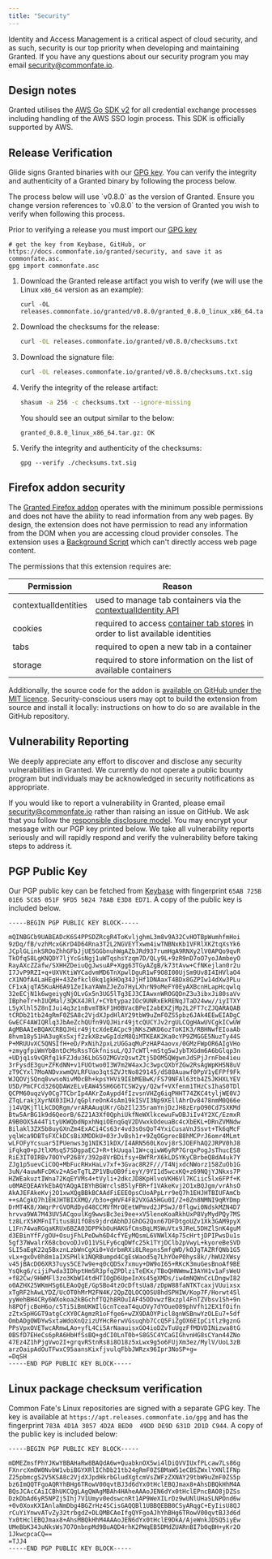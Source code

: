 ```yaml
---
title: "Security"
---
```


Identity and Access Management is a critical aspect of cloud security, and as such, security is our top priority when developing and maintaining Granted. If you have any questions about our security program you may email security@commonfate.io.

## Design notes

Granted utilises the [AWS Go SDK v2](https://github.com/aws/aws-sdk-go-v2) for all credential exchange processes including handling of the AWS SSO login process. This SDK is officially supported by AWS.

## Release Verification

Glide signs Granted binaries with our [GPG key](#pgp-public-key). You can verify the integrity and authenticity of a Granted binary by following the process below.

<Note>
  The process below will use `v0.8.0` as the version of Granted. Ensure you
  change version references to `v0.8.0` to the version of Granted you wish to
  verify when following this process.
</Note>

Prior to verifying a release you must import our [GPG key](#pgp-public-key)

```
# get the key from Keybase, GitHub, or https://docs.commonfate.io/granted/security, and save it as commonfate.asc.
gpg import commonfate.asc
```

1. Download the Granted release artifact you wish to verify (we will use the Linux `x86_64` version as an example):

   ```
   curl -OL releases.commonfate.io/granted/v0.8.0/granted_0.8.0_linux_x86_64.tar.gz
   ```

2. Download the checksums for the release:
   ```bash
   curl -OL releases.commonfate.io/granted/v0.8.0/checksums.txt
   ```
3. Download the signature file:

   ```bash
   curl -OL releases.commonfate.io/granted/v0.8.0/checksums.txt.sig

   ```

4. Verify the integrity of the release artifact:

   ```bash
   shasum -a 256 -c checksums.txt --ignore-missing
   ```

   You should see an output similar to the below:

   ```
   granted_0.8.0_linux_x86_64.tar.gz: OK
   ```

5. Verify the integrity and authenticity of the checksums:
   ```
   gpg --verify ./checksums.txt.sig
   ```

## Firefox addon security

The [Granted Firefox addon](https://addons.mozilla.org/en-GB/firefox/addon/granted/) operates with the minimum possible permissions and does not have the ability to read information from any web pages. By design, the extension does not have permission to read any information from the DOM when you are accessing cloud provider consoles. The extension uses a [Background Script](https://developer.mozilla.org/en-US/docs/Mozilla/Add-ons/WebExtensions/Anatomy_of_a_WebExtension#background_scripts) which can't directly access web page content.

The permissions that this extension requires are:

| Permission           | Reason                                                                                                                                                                                          |
| -------------------- | ----------------------------------------------------------------------------------------------------------------------------------------------------------------------------------------------- |
| contextualIdentities | used to manage tab containers via the [contextualIdentity API](https://developer.mozilla.org/en-US/docs/Mozilla/Add-ons/WebExtensions/API/contextualIdentities)                                 |
| cookies              | required to access [container tab stores](https://developer.mozilla.org/en-US/docs/Mozilla/Add-ons/WebExtensions/Work_with_the_Cookies_API#cookie_stores) in order to list available identities |
| tabs                 | required to open a new tab in a container                                                                                                                                                       |
| storage              | required to store information on the list of available containers                                                                                                                               |

Additionally, the source code for the addon is [available on GitHub under the MIT licence](https://github.com/common-fate/granted-containers). Security-conscious users may opt to build the extension from source and install it locally: instructions on how to do so are available in the GitHub repository.

## Vulnerability Reporting

We deeply appreciate any effort to discover and disclose any security vulnerabilities in Granted. We currently do not operate a public bounty program but individuals may be acknowledged in security notifications as appropriate.

If you would like to report a vulnerability in Granted, please email security@commonfate.io rather than raising an issue on GitHub. We ask that you follow the [responsible disclosure model](https://en.wikipedia.org/wiki/Responsible_disclosure). You may encrypt your message with our PGP key printed below. We take all vulnerability reports seriously and will rapidly respond and verify the vulnerability before taking steps to address it.

## PGP Public Key

Our PGP public key can be fetched from [Keybase](https://keybase.io/commonfate) with fingerprint `65AB 725B 01E6 5C85 051F 9FD5 5024 78AB E3D8 ED71`. A copy of the public key is included below.

```
-----BEGIN PGP PUBLIC KEY BLOCK-----

mQINBGCb9UABEADcK6S4PPSDZRcgR4ToKvljghmL3m8v9A32CvHOTBpWumhfmHoi
9zDq/fB/vzhMcxGKrD4D64Rna3T2L2NGVEYTxwm4iwTNBNxKb1VFRlXKZtqXsYk6
JCplGLinkSROoZhhGFbJjUE5GGbnuhWgAZbJRd937rumHgA9RNXy2lV0APQo9qvR
TkOfqS8LgKNQDY7ljYcGsNgj1uWTqshsYzqm7D/QLy9L+9zR9nD7oO7yoJAmbeyO
RayAXcZZafw/SXHHZDeiuQgJwsuAP+Xgg63TGyAZgB/k73tAvw+CfNKejlan0r2u
I7JvP9RZI+q+UXVKtiWYCadvmMD6TnXpwlDguR1wF9O8I00UjSm9Uv8I4IHVlaO4
cX1NOfA4LaHEgH+43Zefkcl0kq1gkHOq34JjHf1DNAaxT4BDx8GZPIw14dXw3PLu
CF1xAjqTA5KuAH6A91ZeIkaYAWmZJeZo7HyLXhrN9oMeFY0EyAXBcnHLapHcqwlq
32eECjN1k6wgeiygNjOLvGx5n3UG5lTg3EJ3CIAwxnWROGQDnZ3u3ibxJi80saVv
IBpheTr+hIUQMal/3QKX4JRl/+CYbtypazIOc9UNRxEkRENqJTaD24ww//iyITXY
L5yXlhl5Z8nIJui4q3z1nBvmTBkF1H0BVacBPeI2abEXZjMp2L2FT7cZJQARAQAB
tCRDb21tb24gRmF0ZSA8c2VjdXJpdHlAY29tbW9uZmF0ZS5pbz6JAk4EEwEIADgC
GwECF4AWIQRlq3JbAeZchQUfn9VQJHir49jtcQUCYJv2rgULCQgHAwUVCgkICwUW
AgMBAAIeBQAKCRBQJHir49jtcXdeEACpc9jNKsZWKD6ozToKIK3/RBHNwfEIoaAb
8hvm18y51HA3ugKsSxjf2zkX8zwGpIdzM8QiMTKEAK2Ka0cYP9ZMGGE5NuzTy44S
P+MRUUvXC5QNSIfH+eD/PxNih2pxLzUGGaqMuPzHAP4aovx/0GMzFWpOR6AIgVHo
+zmygfpiWmYbBntDcMsRssTGkfnisuL/QJ7cWTl+mStg5wJybTXGdm6A6bGlqp3n
+UDjq1s9vQRfq1kFZJdu36LbG5OZMGVzQswtZtj5DOMSQWgwnJdSPjJrnFbe4ieu
3rFysdE3gu+ZFKdNN+v1FUOtwo0I3W7m2W4axJc3wpcQXbYZGw2RsAgWpKHSN8uV
zT9CYxl7MoANDvxwmQVLRFUao3qtSZVJtNo829145/dS88Auawf0PpV1yEFPf9Fk
WJQOVjSQnq8vwsoNivMOcBh+kpsYHVi9IEbMEBwK/FS79NFAl63tb4Z5JKHXLYEV
U5D/PmCFCd326QDAWzELvEAW45SH6G6TCSW2yy/Q2wf+VXfenm1THzCsIhaS0TDl
QCPM60uqzVy0Cg7TCbrIp4AKrZoAypd4fIzvsnVHZg6iqPHHT74ZKC4tyljWE0VJ
ZTqLrakjXyrNX03IHJ/qGplreOnK4sAm19kISVI3Np9XEllAhrDv8478nmM0Q66e
j14VQKjTlLkCDQRgm/vrARAAuqUKr/Gb2Il235ramYnjDzJH8zErpO90Cd7SXKMd
Btw5ArBG1k9d6QeorB/6Z21A3Xf0QphiUkfNeWXlkcewuFwDBJiIv4Y2XC/EzmxR
A9B0OX5A44TityUKWQbdNpxhNqiOEnqGqV2DVwxkOdeuaBc4cXbEKL+DRnZVMNdw
Bilakl3ZX5b8uyGXnZm4ExACi4Cs63r4vd3s0sQoT4YxiCusaVnJSsvt+Tk6qMcF
yqlWca9DBTsFXCkDCsBiXMDDkU+03rJvBsh1r+9ZqOGgrecB8hMCPrJ6omr4MLmt
wLFOFyYcsuar5IPUenws3g1NIK31kDX/I4ARN560LKovj8rSJOEFhAQ2JRPV0hJ8
iFqkq0+pJtlXMsq57SDgpaECJ+R+tkUuqal1W+cqiwW6yRP7GrqxPogJsThucES8
RiE3IT0IRBv70OYvP268Y/392p8VrBDifsy+BWfRrX6kLDSYKyCBrbeQ8dA4uk7Y
ZJg1p5uevCiCOQ+MbFucRHxHaLv7xf+3Gvac8R2F///T4NjxdcNWorz158ZuOb1G
3uN/4auwNFcDKv2+ASeTgTLZP1VBuOB9fieyY/9YI1d5wcxKQ+z69NQjYJNkxs7P
HZWEakuztIWna72KqEYVMs4+tVyli+2dkcJD8KpHlvoVKH6Vl7KCiic5lx6FPf+K
u0MAEQEAAYkEbAQYAQgAIBYhBGWrclsB5lyFBR+f1VAkeKvj2O1xBQJgm/vrAhsO
AkAJEFAkeKvj2O1xwXQgBBkBCAAdFiEEEOpsCUoAPpLrr9eQ7h1EHJHTBIUFAmCb
++sACgkQ7h1EHJHTBIXXMQ//b3o+gHVF4F82VXGA5HGu0I/Z+0Zn8NMNI9qRYDmp
DrMT4K8/XWqrPrGVORdDyd48CCMVfMrOEetWPmvd2JPSwJ/0flgwi0NdskMZN4D7
hrvva9WA7M43UV5ACqoulKg9wwsBc3ei9ee+xV5lenoKoaRkhUxP8VyMydPQy7MS
tz8LrX5KMFnITitus8U1fO8s9jdrdAbhDJGhDG2Qxn67DFDtgoUZv1Xk3GAM9pyX
L1Fn74waRGqaKRUx6BZA03DPPkbOuHAKGfCmsBqLMSWuVtx9JReL5DHZlSnK4guM
d3EBinYfF/gOU+OsujFhLPeDwh6D4cfYEyMQsmL6VNWlX4p75cHrtjDPIPwsDu1s
5gf37WwalrX68cbovoDJvO11VSLFy6cqDWfc25k1TYjDClb2pVwyL+kyoreBeSVD
SLI5aEgK22q5BxznLzbWnCgXi0+VdrbmRXi8LRepns5mfgWD/kOJgTAZRfQNb1G5
vLx+gxOv0h8m1aIXSPHlk1NQRBumpd4CgEsWaod5q7LhYOeP0hys8k//hWU2XWsy
v45jBAcDO6XR37uys5CE7w9e+q0cQDSx7xmuy+DW9oI65+RKcK3muGesBnoAf9BE
YsQkg6/cijiPwda3IDhptHm5R3pfqZPDlziTeEKx/TBoQHNWmwI3AYH1v1aFsWeU
+f82Cw/9HWMFl3zo3KbWI4tdHTIOgD6UpeInXs45gXMDs/iw4mNQWnCcLDngwI82
o0AZHX25WKmHSg6LEAoQgE/GpSBo4tzOcDftsUa8/zDpW88faNTKTcaxjVUuixsx
xTgRF2hAwLYDZ/UcOT0hMrM2FN4K/2QpZQLOCQOSU8hdSPHIW/Kop7F/Horwt4Sl
yyWehBH4CRy6WXokoa2kBGchfTQ2h8ROuIAF45ODvwzfBxzpl4FnTZVbsv1Sh+9n
h8PQfjcBoH6o/c5Ti5iBmUKWIlGcnTceaT4quOVy7dYOueO89phVfh12EX1fOifn
zZtx5pHGGT9atgCcXY0CAgmzR1oFfge6+wZX9DAOYPicl8gnWSBnwYzOLEu7+5df
OmbADgOWDYwSxtaWdoXnQzizUYHcRerwVGsuqhb7CcQ5FiZgOX6EIpCitlz9gznG
PPsVpxOVETwcARmwLAo+yfL4Ci5ArNaauisxGO4ioDZvTuUgzFfMDVDINizwa8tG
0BSfD7EHeCs6pRA6HbHfSsBQ+gdCI0LnT0b+S8G5C4YCaGIGhvnHG8sCYan44ZNo
47Ez4Z1hPjgVwo2I+grqvRStnRs8i8O18z5xLwx9g5o6FUjXm3ez/MylV/UoL3zB
arzOaipAdOuTFwxC95aansKixfjvulqFbbJWRzx96Ipr3NoSP+g=
=DqSH
-----END PGP PUBLIC KEY BLOCK-----
```

## Linux package checksum verification

Common Fate's Linux repositories are signed with a separate GPG key. The key is available at `https://apt.releases.commonfate.io/gpg` and has the fingerprint `783A 4D1A 3057 4D2A BED0  49DD DE9D 631D 2D1D C944`. A copy of the public key is included below:

```
-----BEGIN PGP PUBLIC KEY BLOCK-----

mDMEZmsfPhYJKwYBBAHaRw8BAQdA6w+QuabknOX5wi4lDiQVVIUxfPLcaw7Ls86g
FXnrcXm0W0NvbW1vbiBGYXRlIChDb21tb24gRmF0ZSBMaW51eCBSZWxlYXNlIFNp
Z25pbmcgS2V5KSA8c2VjdXJpdHkrbGludXgtcmVsZWFzZXNAY29tbW9uZmF0ZS5p
bz6ImQQTFgoAQRYhBHg6TRowV00qvtBJ3d6dYx0tHclEBQJmax8+AhsDBQkHhM4A
BQsJCAcCAiICBhUKCQgLAgQWAgMBAh4HAheAAAoJEN6dYx0tHclEPncBAO8jDZSs
DzkDbAd6yR5NPZj5Ihj7V1Umyv0edswcnRt1AP9WeXILrDz9wUNlUHaSLNPOnd6w
+0v0XoxKXIAnlaNmDbg4BGZrHz4SCisGAQQBl1UBBQEBB0CSyARqgC+EyIisU8QJ
rCuYiYnwvATvZy32trbgdZ+DLQMBCAeIfgQYFgoAJhYhBHg6TRowV00qvtBJ3d6d
Yx0tHclEBQJmax8+AhsMBQkHhM4AAAoJEN6dYx0tHclE9DkA/AjeWnkJDSQ5iyEw
UMeBbK343uNksWs7O7OnbnpMd9BuAQD4rhK2PWqEB5DMdZUARnBI7b0qBH+yKr2O
1JkwcpcaCQ==
=TJJ4
-----END PGP PUBLIC KEY BLOCK-----
```
